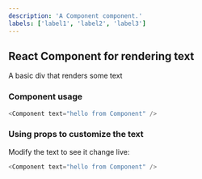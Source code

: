 ```yaml
---
description: 'A Component component.'
labels: ['label1', 'label2', 'label3']
---
```



## React Component for rendering text

A basic div that renders some text

### Component usage
```js
<Component text="hello from Component" />
```

### Using props to customize the text

Modify the text to see it change live:
```js live
<Component text="hello from Component" />
```
